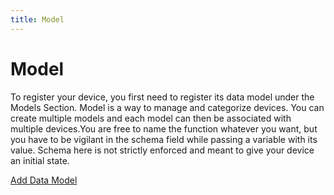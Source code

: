 ```yaml
---
title: Model
---
```


# Model

To register your device, you first need to register its data model under the Models Section. Model is a way to manage and categorize devices. You can create multiple models and each model can then be associated with multiple devices.You are free to name the function whatever you want, but you have to be vigilant in the schema field while passing a variable with its value. Schema here is not strictly enforced and meant to give your device an initial state.

[Add Data Model](/images/model.webm)